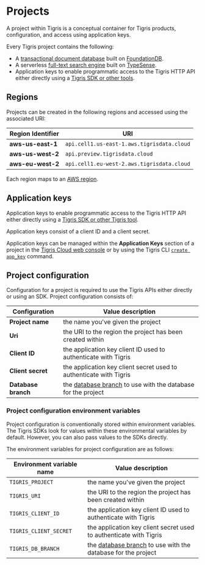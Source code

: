 
# Projects

A project within Tigris is a conceptual container for Tigris products,
configuration, and access using application keys.

Every Tigris project contains the following:

- A [transactional document database](../database/database.md) built on
  [FoundationDB](https://blog.tigrisdata.com/building-a-database-using-foundationdb).
- A serverless [full-text search engine](/docs/concepts/searching/) built on
  [TypeSense](https://typesense.org/).
- Application keys to enable programmatic access to the Tigris HTTP API either
  directly using a [Tigris SDK or other tools](../../sdkstools/index.mdx).

## Regions

Projects can be created in the following regions and accessed using the
associated URI:

| Region Identifier | URI                                        |
| ----------------- | ------------------------------------------ |
| **aws-us-east-1** | `api.cell1.us-east-1.aws.tigrisdata.cloud` |
| **aws-us-west-2** | `api.preview.tigrisdata.cloud`             |
| **aws-eu-west-2** | `api.cell1.eu-west-2.aws.tigrisdata.cloud` |

Each region maps to an
[AWS region](https://docs.aws.amazon.com/AWSEC2/latest/UserGuide/using-regions-availability-zones.html#concepts-available-regions).

## Application keys

Application keys to enable programmatic access to the Tigris HTTP API either
directly using a [Tigris SDK or other Tigris tool](../../sdkstools/index.mdx).

Application keys consist of a client ID and a client secret.

Application keys can be managed within the **Application Keys** section of a
project in the <a href={tigrisConfig.loginUrl}>Tigris Cloud web console</a> or
by using the Tigris CLI
[`create app_key`](../../sdkstools/cli/commands/tigris_create_app_key.md)
command.

## Project configuration

Configuration for a project is required to use the Tigris APIs either directly
or using an SDK. Project configuration consists of:

| Configuration       | Value description                                                                                  |
| ------------------- | -------------------------------------------------------------------------------------------------- |
| **Project name**    | the name you've given the project                                                                  |
| **Uri**             | the URI to the region the project has been created within                                          |
| **Client ID**       | the application key client ID used to authenticate with Tigris                                     |
| **Client secret**   | the application key client secret used to authenticate with Tigris                                 |
| **Database branch** | the [database branch](/docs/concepts/database/branching/) to use with the database for the project |

### Project configuration environment variables

Project configuration is conventionally stored within environment variables. The
Tigris SDKs look for values within these environmental variables by default.
However, you can also pass values to the SDKs directly.

The environment variables for project configuration are as follows:

| Environment variable name | Value description                                                                                  |
| ------------------------- | -------------------------------------------------------------------------------------------------- |
| `TIGRIS_PROJECT`          | the name you've given the project                                                                  |
| `TIGRIS_URI`              | the URI to the region the project has been created within                                          |
| `TIGRIS_CLIENT_ID`        | the application key client ID used to authenticate with Tigris                                     |
| `TIGRIS_CLIENT_SECRET`    | the application key client secret used to authenticate with Tigris                                 |
| `TIGRIS_DB_BRANCH`        | the [database branch](/docs/concepts/database/branching/) to use with the database for the project |
